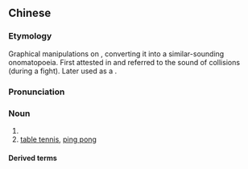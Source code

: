 ==Chinese==
{{zh-forms}}

===Etymology===
Graphical manipulations on {{zh-l|兵|soldier}}, converting it into a similar-sounding onomatopoeia. First attested in {{w|Ming Dynasty}} and referred to the sound of collisions (during a fight). Later used as a {{translit|zh|en|ping pong|nocap=y}}.

===Pronunciation===
{{zh-pron
|m=pīngpāng,tl=y
|c=bing1 bam1
|md=pĭng-pŏng
|mn=ml:phin-phong/tw:phín-phóng
|w=1phin phan
|h=pfs=phîn-phóng
|cat=n
}}

===Noun===
{{zh-noun}}

# {{n-g|Sound of collision, the sound made from the impact of an object.}}
# [[table tennis]], [[ping pong]]

====Derived terms====
{{zh-der|乒乓球|乒乓波|乒乒乓乓|乒乓外交}}

{{zh-cat|Games|Sports}}